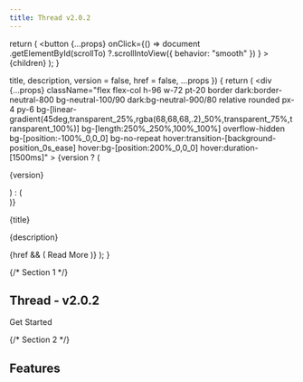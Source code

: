 ```yaml
---
title: Thread v2.0.2
---
```




  return (
    <button
      {...props}
      onClick={() =>
        document
          .getElementById(scrollTo)
          ?.scrollIntoView({ behavior: "smooth" })
      }
    >
      {children}
    </button>
  );
}

  title,
  description,
  version = false,
  href = false,
  ...props
}) {
  return (
    <div
      {...props}
      className="flex flex-col h-96 w-72 pt-20 border dark:border-neutral-800 bg-neutral-100/90 dark:bg-neutral-900/80 relative rounded px-4 py-6 bg-[linear-gradient(45deg,transparent_25%,rgba(68,68,68,.2)_50%,transparent_75%,transparent_100%)] bg-[length:250%_250%,100%_100%] overflow-hidden bg-[position:-100%_0,0_0] bg-no-repeat hover:transition-[background-position_0s_ease] hover:bg-[position:200%_0,0_0] hover:duration-[1500ms]"
    >
      {version ? (
        <p className="nx-mt-0 mb-1 text-xs bg-clip-text text-transparent bg-gradient-radial from-pink-500 to-violet-500">
          {version}
        </p>
      ) : (
        <div className="nx-mt-0 h-4 mb-1"></div>
      )}
      <p className="nx-mt-0 mb-2 text-2xl font-bold">{title}</p>
      <p className="nx-mt-0 text-sm font-normal text-neutral-600 dark:text-neutral-300">
        {description}
      </p>
      {href && (
        <Link
          href={href}
          className="absolute bottom-4 right-4 text-neutral-600/80 dark:text-neutral-300/80 hover:text-neutral-600 dark:hover:text-neutral-300 flex items-center gap-1 hover:gap-2 hover:right-3 transition-all"
        >
          <span>Read More</span>
          <ArrowRightIcon />
        </Link>
      )}
    </div>
  );
}

<div className="flex-col flex">

{/* Section 1 */}

<section id="top">
  <div
    className="h-full justify-center pb-16 text-center items-center flex flex-col gap-4"
    style={{ height: "calc(100vh - 64px)" }}
  >
    <h1 className="text-4xl font-bold">
      <span className="bg-clip-text text-transparent bg-gradient-to-r from-pink-500 to-violet-500">
        Thread
      </span>
      - v2.0.2
    </h1>
    <div className="text-center">
      <PackageManager />
    </div>
    <Link
      href="/docs"
      className="block mt-8 transition-all bg-neutral-800 dark:bg-neutral-200 text-white dark:text-black hover:bg-neutral-800/90 dark:hover:bg-neutral-200/90 active:bg-neutral-800/80 dark:active:bg-neutral-200/80 px-4 py-2 rounded"
    >
      Get Started
    </Link>
  </div>
  <SmoothScroll
    scrollTo="features"
    className="absolute flex left-1/2 -translate-x-1/2 items-center justify-center"
    style={{ top: "calc(100vh - 64px)" }}
  >
    <ChevronDownIcon className="w-8 h-8" />
  </SmoothScroll>
</section>

{/* Section 2 */}

<section id="features">
  <div
    className="py-4 flex flex-col gap-4 justify-center items-center"
    style={{ height: "calc(100vh - 64px)" }}
  >
    <h2 className="text-5xl font-bold mb-10 text-center">Features</h2>
    <div className="flex flex-wrap gap-8 justify-center">
      <Feature
        title="Graceful shutdown"
        description="Automatically kill threads before exiting the program"
        href="/docs/latest/configuration"
        version="^v0.1.2"
      />
      <Feature
        title="Concurrent Processing"
        description="Utilize multiple threads to process large amounts of data"
        href="/docs/latest/concurrent-processing"
      />
    </div>
  </div>
</section>

</div>
